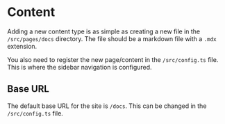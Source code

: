 # Content

Adding a new content type is as simple as creating a new file in the `/src/pages/docs` directory. The file should be a 
markdown file with a `.mdx` extension.

You also need to register the new page/content in the `/src/config.ts` file. This is where the sidebar navigation is
configured.

## Base URL

The default base URL for the site is `/docs`. This can be changed in the `/src/config.ts` file.